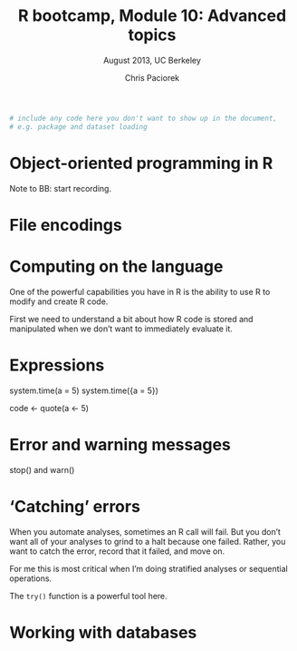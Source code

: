 % R bootcamp, Module 10: Advanced topics
% August 2013, UC Berkeley
% Chris Paciorek

```r
# include any code here you don't want to show up in the document,
# e.g. package and dataset loading
```

# Object-oriented programming in R

Note to BB: start recording.

# File encodings

# Computing on the language

One of the powerful capabilities you have in R is the ability to use R to modify and create R code. 

First we need to understand a bit about how R code is stored and manipulated when we don't want to immediately evaluate it.

# Expressions

system.time(a = 5)
system.time({a = 5})

code <- quote(a <- 5)

# Error and warning messages
stop() and warn()

# 'Catching' errors

When you automate analyses, sometimes an R call will fail. But you don't want all of your analyses to grind to a halt because one failed. Rather, you want to catch the error, record that it failed, and move on.

For me this is most critical when I'm doing stratified analyses or sequential operations.

The `try()` function is a powerful tool here.


# Working with databases



